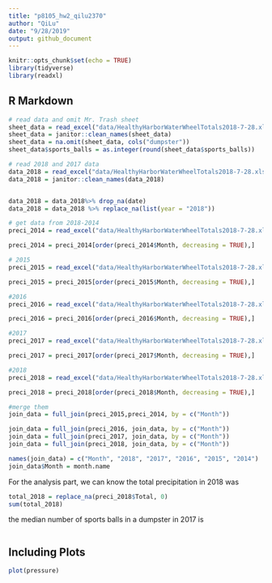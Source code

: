 ```yaml
---
title: "p8105_hw2_qilu2370"
author: "QiLu"
date: "9/28/2019"
output: github_document
---
```


```r
knitr::opts_chunk$set(echo = TRUE)
library(tidyverse)
library(readxl)
```

## R Markdown


```r
# read data and omit Mr. Trash sheet
sheet_data = read_excel("data/HealthyHarborWaterWheelTotals2018-7-28.xlsx", sheet = "Mr. Trash Wheel", range = "A2:N336")
sheet_data = janitor::clean_names(sheet_data)
sheet_data = na.omit(sheet_data, cols("dumpster"))
sheet_data$sports_balls = as.integer(round(sheet_data$sports_balls))
```


```r
# read 2018 and 2017 data
data_2018 = read_excel("data/HealthyHarborWaterWheelTotals2018-7-28.xlsx", sheet = "Professor Trash Wheel", range = "A2:N54")
data_2018 = janitor::clean_names(data_2018)


data_2018 = data_2018%>% drop_na(date)
data_2018 = data_2018 %>% replace_na(list(year = "2018"))

```


```r
# get data from 2018-2014
preci_2014 = read_excel("data/HealthyHarborWaterWheelTotals2018-7-28.xlsx", sheet = "2014 Precipitation", range = "A2:B14")

preci_2014 = preci_2014[order(preci_2014$Month, decreasing = TRUE),]

# 2015
preci_2015 = read_excel("data/HealthyHarborWaterWheelTotals2018-7-28.xlsx", sheet = "2015 Precipitation", range = "A2:B14")

preci_2015 = preci_2015[order(preci_2015$Month, decreasing = TRUE),]

#2016
preci_2016 = read_excel("data/HealthyHarborWaterWheelTotals2018-7-28.xlsx", sheet = "2016 Precipitation", range = "A2:B14")

preci_2016 = preci_2016[order(preci_2016$Month, decreasing = TRUE),]

#2017
preci_2017 = read_excel("data/HealthyHarborWaterWheelTotals2018-7-28.xlsx", sheet = "2017 Precipitation", range = "A2:B14")

preci_2017 = preci_2017[order(preci_2017$Month, decreasing = TRUE),]

#2018
preci_2018 = read_excel("data/HealthyHarborWaterWheelTotals2018-7-28.xlsx", sheet = "2018 Precipitation", range = "A2:B14")

preci_2018 = preci_2018[order(preci_2018$Month, decreasing = TRUE),]

#merge them
join_data = full_join(preci_2015,preci_2014, by = c("Month"))

join_data = full_join(preci_2016, join_data, by = c("Month"))
join_data = full_join(preci_2017, join_data, by = c("Month"))
join_data = full_join(preci_2018, join_data, by = c("Month"))

names(join_data) = c("Month", "2018", "2017", "2016", "2015", "2014")
join_data$Month = month.name

```

For the analysis part, we can know the total precipitation in 2018 was
```r
total_2018 = replace_na(preci_2018$Total, 0)
sum(total_2018)
```
the median number of sports balls in a dumpster in 2017 is
```r

```


## Including Plots



```r
plot(pressure)
```


